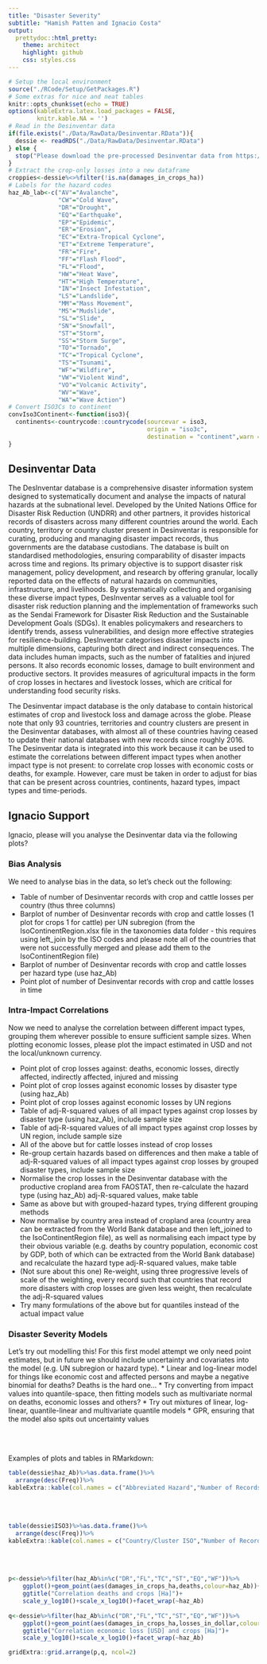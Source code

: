 ```yaml
---
title: "Disaster Severity"
subtitle: "Hamish Patten and Ignacio Costa"
output:
  prettydoc::html_pretty:
    theme: architect
    highlight: github
    css: styles.css
---
```


<style type="text/css">
h1.title {
  font-size: 50px;
  color: White;
}
h3.subtitle {
  font-size: 20px;
  color: White;
}
<!-- .table-hover > tbody > tr:hover { -->
<!--   background-color: #f7f7e6; -->
<!-- } -->
.main-container {
  width: 95%;
    <!-- max-width: unset; -->
  }
</style>

<div style= "position:relative">
<!-- <div style= "float:left; position:relative; top:-100px;margin-bottom:-100px;margin-left:-10px;"> -->

```r
# Setup the local environment
source("./RCode/Setup/GetPackages.R")
# Some extras for nice and neat tables
knitr::opts_chunk$set(echo = TRUE)
options(kableExtra.latex.load_packages = FALSE,
        knitr.kable.NA = '')
# Read in the Desinventar data
if(file.exists("./Data/RawData/Desinventar.RData")){
  dessie <- readRDS("./Data/RawData/Desinventar.RData")
} else {
  stop("Please download the pre-processed Desinventar data from https://unfao-my.sharepoint.com/:u:/g/personal/hamish_patten_fao_org/EcG--VZWS3RBnzLKL7lcm9IBjmVVYHhr3qpJQr8FjtIxCA?e=7Cxa1v")
}
# Extract the crop-only losses into a new dataframe
croppies<-dessie%<>%filter(!is.na(damages_in_crops_ha))
# Labels for the hazard codes
haz_Ab_lab<-c("AV"="Avalanche",
              "CW"="Cold Wave",
              "DR"="Drought",
              "EQ"="Earthquake",
              "EP"="Epidemic",
              "ER"="Erosion",
              "EC"="Extra-Tropical Cyclone",
              "ET"="Extreme Temperature",
              "FR"="Fire",
              "FF"="Flash Flood",
              "FL"="Flood",
              "HW"="Heat Wave",
              "HT"="High Temperature",
              "IN"="Insect Infestation",
              "LS"="Landslide",
              "MM"="Mass Movement",
              "MS"="Mudslide",
              "SL"="Slide",
              "SN"="Snowfall",
              "ST"="Storm",
              "SS"="Storm Surge",
              "TO"="Tornado",
              "TC"="Tropical Cyclone",
              "TS"="Tsunami",
              "WF"="Wildfire",
              "VW"="Violent Wind",
              "VO"="Volcanic Activity",
              "WV"="Wave",
              "WA"="Wave Action")
# Convert ISO3Cs to continent
convIso3Continent<-function(iso3){
  continents<-countrycode::countrycode(sourcevar = iso3,
                                       origin = "iso3c",
                                       destination = "continent",warn = F)
}
```

</div>

## Desinventar Data

The DesInventar database is a comprehensive disaster information system designed to systematically document and analyse the impacts of natural hazards at the subnational level. Developed by the United Nations Office for Disaster Risk Reduction (UNDRR) and other partners, it provides historical records of disasters across many different countries around the world. Each country, territory or country cluster present in Desinventar is responsible for curating, producing and managing disaster impact records, thus governments are the database custodians. The database is built on standardised methodologies, ensuring comparability of disaster impacts across time and regions. Its primary objective is to support disaster risk management, policy development, and research by offering granular, locally reported data on the effects of natural hazards on communities, infrastructure, and livelihoods. By systematically collecting and organising these diverse impact types, DesInventar serves as a valuable tool for disaster risk reduction planning and the implementation of frameworks such as the Sendai Framework for Disaster Risk Reduction and the Sustainable Development Goals (SDGs). It enables policymakers and researchers to identify trends, assess vulnerabilities, and design more effective strategies for resilience-building. DesInventar categorises disaster impacts into multiple dimensions, capturing both direct and indirect consequences. The data includes human impacts, such as the number of fatalities and injured persons. It also records economic losses, damage to built environment and productive sectors. It provides measures of agricultural impacts in the form of crop losses in hectares and livestock losses, which are critical for understanding food security risks. 

The Desinventar impact database is the only database to contain historical estimates of crop and livestock loss and damage across the globe. Please note that only 93 countries, territories and country clusters are present in the Desinventar databases, with almost all of these countries having ceased to update their national databases with new records since roughly 2016. The Desinventar data is integrated into this work because it can be used to estimate the correlations between different impact types when another impact type is not present: to correlate crop losses with economic costs or deaths, for example. However, care must be taken in order to adjust for bias that can be present across countries, continents, hazard types, impact types and time-periods.

## Ignacio Support

Ignacio, please will you analyse the Desinventar data via the following plots?

### Bias Analysis

We need to analyse bias in the data, so let's check out the following:

* Table of number of Desinventar records with crop and cattle losses per country (thus three columns)
* Barplot of number of Desinventar records with crop and cattle losses (1 plot for crops 1 for cattle) per UN subregion (from the IsoContinentRegion.xlsx file in the taxonomies data folder - this requires using left_join by the ISO codes and please note all of the countries that were not successfully merged and please add them to the IsoContinentRegion file)
* Barplot of number of Desinventar records with crop and cattle losses per hazard type (use haz_Ab)
* Point plot of number of Desinventar records with crop and cattle losses in time

### Intra-Impact Correlations

Now we need to analyse the correlation between different impact types, grouping them wherever possible to ensure sufficient sample sizes. When plotting economic losses, please plot the impact estimated in USD and not the local/unknown currency.

* Point plot of crop losses against: deaths, economic losses, directly affected, indirectly affected, injured and missing
* Point plot of crop losses against economic losses by disaster type (using haz_Ab)
* Point plot of crop losses against economic losses by  UN regions
* Table of adj-R-squared values of all impact types against crop losses by disaster type (using haz_Ab), include sample size
* Table of adj-R-squared values of all impact types against crop losses by UN region, include sample size
* All of the above but for cattle losses instead of crop losses
* Re-group certain hazards based on differences and then make a table of adj-R-squared values of all impact types against crop losses by grouped disaster types, include sample size
* Normalise the crop losses in the Desinventar database with the productive cropland area from FAOSTAT, then re-calculate the hazard type (using haz_Ab) adj-R-squared values, make table
* Same as above but with grouped-hazard types, trying different grouping methods
* Now normalise by country area instead of cropland area (country area can be extracted from the World Bank database and then left_joined to the IsoContinentRegion file), as well as normalising each impact type by their obvious variable (e.g. deaths by country population, economic cost by GDP, both of which can be extracted from the World Bank database) and recalculate the hazard type adj-R-squared values, make table
* (Not sure about this one) Re-weight, using three progressive levels of scale of the weighting, every record such that countries that record more disasters with crop losses are given less weight, then recalculate the adj-R-squared values
* Try many formulations of the above but for quantiles instead of the actual impact value

### Disaster Severity Models

Let's try out modelling this! For this first model attempt we only need point estimates, but in future we should include uncertainty and covariates into the model (e.g. UN subregion or hazard type).
* Linear and log-linear model for things like economic cost and affected persons and maybe a negative binomial for deaths? Deaths is the hard one...
* Try converting from impact values into quantile-space, then fitting models such as multivariate normal on deaths, economic losses and others?
* Try out mixtures of linear, log-linear, quantile-linear and multivariate quantile models
* GPR, ensuring that the model also spits out uncertainty values

<br><br>

Examples of plots and tables in RMarkdown:

```r

table(dessie$haz_Ab)%>%as.data.frame()%>%
  arrange(desc(Freq))%>%
kableExtra::kable(col.names = c("Abbreviated Hazard","Number of Records"))

```

<br><br>

```r

table(dessie$ISO3)%>%as.data.frame()%>%
  arrange(desc(Freq))%>%
kableExtra::kable(col.names = c("Country/Cluster ISO","Number of Records"))

```

<br><br>



```r

p<-dessie%>%filter(haz_Ab%in%c("DR","FL","TC","ST","EQ","WF"))%>%
    ggplot()+geom_point(aes(damages_in_crops_ha,deaths,colour=haz_Ab))+
    ggtitle("Correlation deaths and crops [Ha]")+
    scale_y_log10()+scale_x_log10()+facet_wrap(~haz_Ab)
  
q<-dessie%>%filter(haz_Ab%in%c("DR","FL","TC","ST","EQ","WF"))%>%
    ggplot()+geom_point(aes(damages_in_crops_ha,losses_in_dollar,colour=haz_Ab))+
    ggtitle("Correlation economic loss [USD] and crops [Ha]")+
    scale_y_log10()+scale_x_log10()+facet_wrap(~haz_Ab)

gridExtra::grid.arrange(p,q, ncol=2)

```

<br><br>
